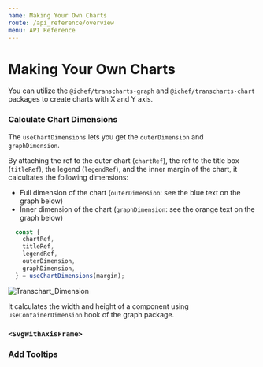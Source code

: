 ```yaml
---
name: Making Your Own Charts
route: /api_reference/overview
menu: API Reference
---
```


# Making Your Own Charts

You can utilize the `@ichef/transcharts-graph` and `@ichef/transcharts-chart` packages to create charts with X and Y axis.


### Calculate Chart Dimensions

The `useChartDimensions` lets you get the `outerDimension` and `graphDimension`.

By attaching the ref to the outer chart (`chartRef`), the ref to the title box (`titleRef`), the legend (`legendRef`), and the inner margin of the chart,
it calcultates the following dimensions:

- Full dimension of the chart (`outerDimension`: see the blue text on the graph below)
- Inner dimension of the chart (`graphDimension`: see the orange text on the graph below)

```js
  const {
    chartRef,
    titleRef,
    legendRef,
    outerDimension,
    graphDimension,
  } = useChartDimensions(margin);
```

![Transchart_Dimension](https://user-images.githubusercontent.com/1139698/61859951-b64c7880-aefb-11e9-9f5a-f6e4b1929c23.png)

It calculates the width and height of a component using `useContainerDimension` hook of the graph package.

### `<SvgWithAxisFrame>`

### Add Tooltips


